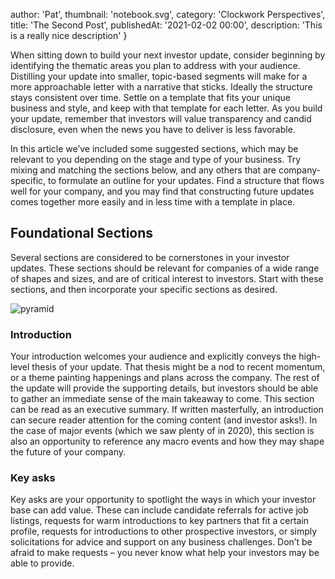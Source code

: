 
  author: 'Pat',
  thumbnail: 'notebook.svg',
  category: 'Clockwork Perspectives',
  title: 'The Second Post',
  publishedAt: '2021-02-02 00:00',
  description: 'This is a really nice description'
}

<p>
  When sitting down to build your next investor update, consider beginning by
  identifying the thematic areas you plan to address with your audience.
  Distilling your update into smaller, topic-based segments will make for a more
  approachable letter with a narrative that sticks. Ideally the structure stays
  consistent over time. Settle on a template that fits your unique business and
  style, and keep with that template for each letter. As you build your update,
  remember that investors will value transparency and candid disclosure, even
  when the news you have to deliver is less favorable.
</p>
<p>
  In this article we’ve included some suggested sections, which may be relevant
  to you depending on the stage and type of your business. Try mixing and
  matching the sections below, and any others that are company-specific, to
  formulate an outline for your updates. Find a structure that flows well for
  your company, and you may find that constructing future updates comes together
  more easily and in less time with a template in place.
</p>

<h2 className='text-2xl'>Foundational Sections</h2>

<p className='italic'>
  Several sections are considered to be cornerstones in your investor updates.
  These sections should be relevant for companies of a wide range of shapes and
  sizes, and are of critical interest to investors. Start with these sections,
  and then incorporate your specific sections as desired.
</p>

<Image
  src='/images/pyramid.jpg'
  alt='pyramid'
  layout='responsive'
  width={611}
  height={407}
/>

<h3>Introduction</h3>
<p>
  Your introduction welcomes your audience and explicitly conveys the high-level
  thesis of your update. That thesis might be a nod to recent momentum, or a
  theme painting happenings and plans across the company. The rest of the update
  will provide the supporting details, but investors should be able to gather an
  immediate sense of the main takeaway to come. This section can be read as an
  executive summary. If written masterfully, an introduction can secure reader
  attention for the coming content (and investor asks!). In the case of major
  events (which we saw plenty of in 2020), this section is also an opportunity
  to reference any macro events and how they may shape the future of your
  company.
</p>
<h3>Key asks</h3>
<p>
  Key asks are your opportunity to spotlight the ways in which your investor base can add value. These can include candidate referrals for active job listings, requests for warm introductions to key partners that fit a certain profile, requests for introductions to other prospective investors, or simply solicitations for advice and support on any business challenges. Don’t be afraid to make requests – you never know what help your investors may be able to provide.
</p>


